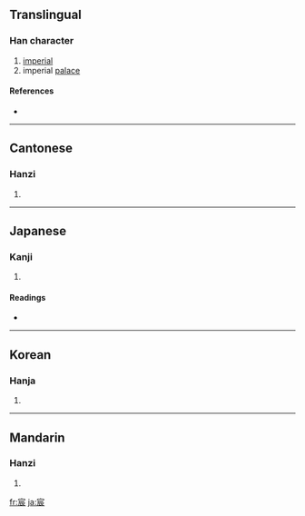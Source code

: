==Translingual==

===Han character===
{{Han char|rn=40|rad=宀|as=07|sn=10|four=3023<sub>2</sub>|canj=十一一女 (JMMV)}}

# [[imperial]]
# imperial [[palace]]

====References====
* {{Han ref|kx=0287.020|dkj=07171|dj=0567.020|hdz=20930.140|uh=5BB8|ud=23480|bh=AE66|bd=44646}}

----

==Cantonese==

===Hanzi===
{{yue-hanzi|jyut=|y=san4}}

# {{defn|Cantonese}}

----

==Japanese==

===Kanji===
{{ja-kanji|grade=|rs=宀07}}

# {{defn|Japanese}}

====Readings====
* {{ja-readings|on=[[しん]] (shin)|kun=[[のき]] (noki)}}

----

==Korean==

===Hanja===
{{ko-hanja|hangeul=[[신]]|rv=sin|mr=sin}}

# {{defn|Korean}}

----

==Mandarin==

===Hanzi===
{{cmn-hanzi|pin=[[chén]] ([[chen2]])|wg=ch'en<sup>2</sup>}}

# {{defn|Mandarin}}

[[fr:宸]]
[[ja:宸]]